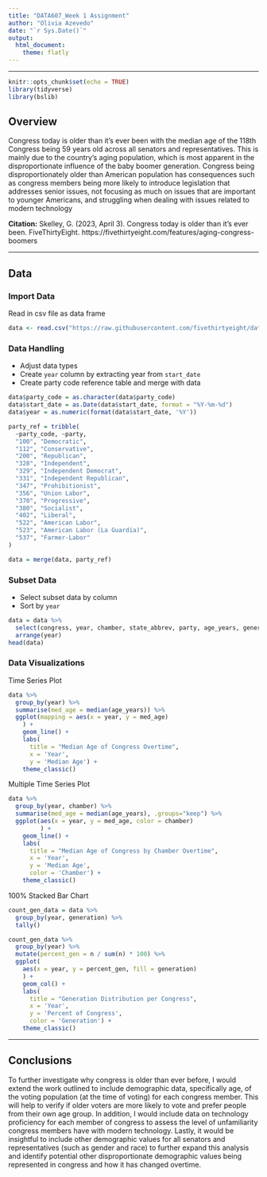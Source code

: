 ```yaml
---
title: "DATA607_Week 1 Assignment"
author: "Olivia Azevedo"
date: "`r Sys.Date()`"
output:
  html_document:
    theme: flatly
---
```


---

```r
knitr::opts_chunk$set(echo = TRUE)
library(tidyverse)
library(bslib)
```

## Overview
Congress today is older than it's ever been with the median age of the 118th Congress being 59 years old across all senators and representatives. This is mainly due to the country's aging population, which is most apparent in the disproportionate influence of the baby boomer generation. Congress being disproportionately older than American population has consequences such as congress members being more likely to introduce legislation that addresses senior issues, not focusing as much on issues that are important to younger Americans, and struggling when dealing with issues related to modern technology\

**Citation:**
Skelley, G. (2023, April 3). Congress today is older than it’s ever been. FiveThirtyEight. https://fivethirtyeight.com/features/aging-congress-boomers

---

## Data

### Import Data
Read in csv file as data frame
```r
data <- read.csv("https://raw.githubusercontent.com/fivethirtyeight/data/refs/heads/master/congress-demographics/data_aging_congress.csv")
```

### Data Handling
- Adjust data types
- Create `year` column by extracting year from `start_date`
- Create party code reference table and merge with data
```r
data$party_code = as.character(data$party_code)
data$start_date = as.Date(data$start_date, format = "%Y-%m-%d") 
data$year = as.numeric(format(data$start_date, '%Y'))

party_ref = tribble(
  ~party_code, ~party,
  "100", "Democratic",
  "112", "Conservative",
  "200", "Republican",
  "328", "Independent",
  "329", "Independent Democrat",
  "331", "Independent Republican",
  "347", "Prohibitionist",
  "356", "Union Labor",
  "370", "Progressive",
  "380", "Socialist",
  "402", "Liberal",
  "522", "American Labor",
  "523", "American Labor (La Guardia)",
  "537", "Farmer-Labor"
)

data = merge(data, party_ref)
```

### Subset Data 
- Select subset data by column
- Sort by `year`
```r
data = data %>% 
  select(congress, year, chamber, state_abbrev, party, age_years, generation) %>%
  arrange(year)
head(data)
```

### Data Visualizations
Time Series Plot
```r
data %>%
  group_by(year) %>%
  summarise(med_age = median(age_years)) %>%
  ggplot(mapping = aes(x = year, y = med_age)
    ) + 
    geom_line() +
    labs(
      title = "Median Age of Congress Overtime",
      x = 'Year',
      y = 'Median Age') + 
    theme_classic()
```

Multiple Time Series Plot
```r
data %>%
  group_by(year, chamber) %>%
  summarise(med_age = median(age_years), .groups="keep") %>%
  ggplot(aes(x = year, y = med_age, color = chamber)
         ) +
    geom_line() +
    labs(
      title = "Median Age of Congress by Chamber Overtime",
      x = 'Year',
      y = 'Median Age',
      color = 'Chamber') + 
    theme_classic()
```

100% Stacked Bar Chart
```r
count_gen_data = data %>%
  group_by(year, generation) %>%
  tally()

count_gen_data %>%
  group_by(year) %>%
  mutate(percent_gen = n / sum(n) * 100) %>%
  ggplot(
    aes(x = year, y = percent_gen, fill = generation)
    ) +
    geom_col() +
    labs(
      title = "Generation Distribution per Congress",
      x = 'Year',
      y = 'Percent of Congress',
      color = 'Generation') + 
    theme_classic()

```

---

## Conclusions
To further investigate why congress is older than ever before, I would extend the work outlined to include demographic data, specifically age, of the voting population (at the time of voting) for each congress member. This will help to verify if older voters are more likely to vote and prefer people from their own age group. In addition, I would include data on technology proficiency for each member of congress to assess the level of unfamiliarity congress members have with modern technology. Lastly, it would be insightful to include other demographic values for all senators and representatives (such as gender and race) to further expand this analysis and identify potential other disproportionate demographic values being represented in congress and how it has changed overtime.
